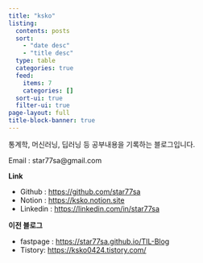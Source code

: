 ```yaml
---
title: "ksko"
listing:
  contents: posts
  sort: 
    - "date desc"
    - "title desc"
  type: table
  categories: true
  feed:
    items: 7
    categories: []
  sort-ui: true
  filter-ui: true
page-layout: full
title-block-banner: true
---
```


통계학, 머신러닝, 딥러닝 등 공부내용을 기록하는 블로그입니다.

Email : star77sa@gmail.com

**Link**

- Github : [https://github.com/star77sa](https://github.com/star77sa)
- Notion : [https://ksko.notion.site](https://ksko.notion.site)
- Linkedin : [https://linkedin.com/in/star77sa](https://linkedin.com/in/star77sa)

**이전 블로그**

- fastpage : [https://star77sa.github.io/TIL-Blog](https://star77sa.github.io/TIL-Blog/)
- Tistory: [https://ksko0424.tistory.com/](https://ksko0424.tistory.com/)
